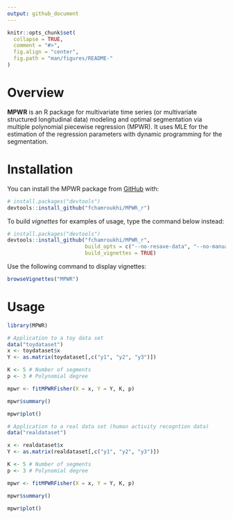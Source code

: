 ```yaml
---
output: github_document
---
```


<!-- README.md is generated from README.Rmd. Please edit that file -->

```r
knitr::opts_chunk$set(
  collapse = TRUE,
  comment = "#>",
  fig.align = "center",
  fig.path = "man/figures/README-"
)
```

<!-- badges: start -->
<!-- badges: end -->

# Overview

**MPWR** is an R package for multivariate time series (or multivariate 
structured longitudinal data) modeling and optimal segmentation via multiple 
polynomial piecewise regression (MPWR). It uses MLE for the estimation of the 
regression parameters with dynamic programming for the segmentation.

# Installation

You can install the MPWR package from [GitHub](https://github.com/fchamroukhi/MPWR_r)
with:

```r
# install.packages("devtools")
devtools::install_github("fchamroukhi/MPWR_r")
```

To build *vignettes* for examples of usage, type the command below instead:

```r
# install.packages("devtools")
devtools::install_github("fchamroukhi/MPWR_r", 
                         build_opts = c("--no-resave-data", "--no-manual"), 
                         build_vignettes = TRUE)
```

Use the following command to display vignettes:

```r
browseVignettes("MPWR")
```

# Usage

```r
library(MPWR)
```

```r
# Application to a toy data set
data("toydataset")
x <- toydataset$x
Y <- as.matrix(toydataset[,c("y1", "y2", "y3")])

K <- 5 # Number of segments
p <- 3 # Polynomial degree

mpwr <- fitMPWRFisher(X = x, Y = Y, K, p)

mpwr$summary()

mpwr$plot()
```

```r
# Application to a real data set (human activity recogntion data)
data("realdataset")

x <- realdataset$x
Y <- as.matrix(realdataset[,c("y1", "y2", "y3")])

K <- 5 # Number of segments
p <- 3 # Polynomial degree

mpwr <- fitMPWRFisher(X = x, Y = Y, K, p)

mpwr$summary()

mpwr$plot()
```
